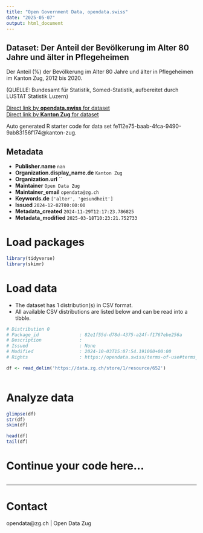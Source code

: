 ```yaml
---
title: "Open Government Data, opendata.swiss"
date: "2025-05-07"
output: html_document
---
```


## Dataset: Der Anteil der Bevölkerung im Alter 80 Jahre und älter in Pflegeheimen

Der Anteil (%) der Bevölkerung im Alter 80 Jahre und älter in Pflegeheimen im Kanton Zug, 2012 bis 2020.

(QUELLE: Bundesamt für Statistik, Somed-Statistik, aufbereitet durch LUSTAT Statistik Luzern)

[Direct link by **opendata.swiss** for dataset](https://opendata.swiss/de/dataset/der-anteil-der-bevolkerung-im-alter-80-jahre-und-alter-in-pflegeheimen)<br>
[Direct link by **Kanton Zug** for dataset](https://www.zg.ch/behoerden/gesundheitsdirektion/statistikfachstelle/themen/gesundheit/stationaere-versorgung)

Auto generated R starter code for data set fe112e75-baab-4fca-9490-9ab83156f174@kanton-zug.

## Metadata

- **Publisher.name** `nan`
- **Organization.display_name.de** `Kanton Zug`
- **Organization.url** ``
- **Maintainer** `Open Data Zug`
- **Maintainer_email** `opendata@zg.ch`
- **Keywords.de** `['alter', 'gesundheit']`
- **Issued** `2024-12-02T00:00:00`
- **Metadata_created** `2024-11-29T12:17:23.786825`
- **Metadata_modified** `2025-03-18T10:23:21.752733`


# Load packages

```r

library(tidyverse)
library(skimr)

```

# Load data

-   The dataset has 1 distribution(s) in CSV format.
-   All available CSV distributions are listed below and can be read into a tibble.

```r

# Distribution 0
# Package_id               : 82e1f55d-d78d-4375-a24f-f1767ebe256a
# Description              : 
# Issued                   : None
# Modified                 : 2024-10-03T15:07:54.191000+00:00
# Rights                   : https://opendata.swiss/terms-of-use#terms_by

df <- read_delim('https://data.zg.ch/store/1/resource/652')



```

# Analyze data

```r

glimpse(df)
str(df)
skim(df)

head(df)
tail(df)

```

# Continue your code here...

```r

```

------------------------------------------------------------------------

# Contact

opendata@zg.ch | Open Data Zug
